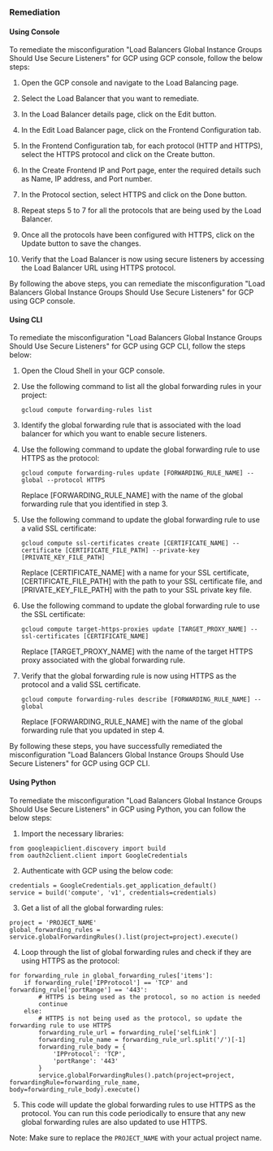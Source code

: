 ### Remediation

#### Using Console

To remediate the misconfiguration "Load Balancers Global Instance Groups Should Use Secure Listeners" for GCP using GCP console, follow the below steps:

1. Open the GCP console and navigate to the Load Balancing page.

2. Select the Load Balancer that you want to remediate.

3. In the Load Balancer details page, click on the Edit button.

4. In the Edit Load Balancer page, click on the Frontend Configuration tab.

5. In the Frontend Configuration tab, for each protocol (HTTP and HTTPS), select the HTTPS protocol and click on the Create button.

6. In the Create Frontend IP and Port page, enter the required details such as Name, IP address, and Port number.

7. In the Protocol section, select HTTPS and click on the Done button.

8. Repeat steps 5 to 7 for all the protocols that are being used by the Load Balancer.

9. Once all the protocols have been configured with HTTPS, click on the Update button to save the changes.

10. Verify that the Load Balancer is now using secure listeners by accessing the Load Balancer URL using HTTPS protocol.

By following the above steps, you can remediate the misconfiguration "Load Balancers Global Instance Groups Should Use Secure Listeners" for GCP using GCP console.

#### Using CLI

To remediate the misconfiguration "Load Balancers Global Instance Groups Should Use Secure Listeners" for GCP using GCP CLI, follow the steps below:

1. Open the Cloud Shell in your GCP console.

2. Use the following command to list all the global forwarding rules in your project:

   ```
   gcloud compute forwarding-rules list
   ```

3. Identify the global forwarding rule that is associated with the load balancer for which you want to enable secure listeners.

4. Use the following command to update the global forwarding rule to use HTTPS as the protocol:

   ```
   gcloud compute forwarding-rules update [FORWARDING_RULE_NAME] --global --protocol HTTPS
   ```

   Replace [FORWARDING_RULE_NAME] with the name of the global forwarding rule that you identified in step 3.

5. Use the following command to update the global forwarding rule to use a valid SSL certificate:

   ```
   gcloud compute ssl-certificates create [CERTIFICATE_NAME] --certificate [CERTIFICATE_FILE_PATH] --private-key [PRIVATE_KEY_FILE_PATH]
   ```

   Replace [CERTIFICATE_NAME] with a name for your SSL certificate, [CERTIFICATE_FILE_PATH] with the path to your SSL certificate file, and [PRIVATE_KEY_FILE_PATH] with the path to your SSL private key file.

6. Use the following command to update the global forwarding rule to use the SSL certificate:

   ```
   gcloud compute target-https-proxies update [TARGET_PROXY_NAME] --ssl-certificates [CERTIFICATE_NAME]
   ```

   Replace [TARGET_PROXY_NAME] with the name of the target HTTPS proxy associated with the global forwarding rule.

7. Verify that the global forwarding rule is now using HTTPS as the protocol and a valid SSL certificate.

   ```
   gcloud compute forwarding-rules describe [FORWARDING_RULE_NAME] --global
   ```

   Replace [FORWARDING_RULE_NAME] with the name of the global forwarding rule that you updated in step 4.

By following these steps, you have successfully remediated the misconfiguration "Load Balancers Global Instance Groups Should Use Secure Listeners" for GCP using GCP CLI.

#### Using Python

To remediate the misconfiguration "Load Balancers Global Instance Groups Should Use Secure Listeners" in GCP using Python, you can follow the below steps:

1. Import the necessary libraries: 

```
from googleapiclient.discovery import build
from oauth2client.client import GoogleCredentials
```

2. Authenticate with GCP using the below code:

```
credentials = GoogleCredentials.get_application_default()
service = build('compute', 'v1', credentials=credentials)
```

3. Get a list of all the global forwarding rules:

```
project = 'PROJECT_NAME'
global_forwarding_rules = service.globalForwardingRules().list(project=project).execute()
```

4. Loop through the list of global forwarding rules and check if they are using HTTPS as the protocol:

```
for forwarding_rule in global_forwarding_rules['items']:
    if forwarding_rule['IPProtocol'] == 'TCP' and forwarding_rule['portRange'] == '443':
        # HTTPS is being used as the protocol, so no action is needed
        continue
    else:
        # HTTPS is not being used as the protocol, so update the forwarding rule to use HTTPS
        forwarding_rule_url = forwarding_rule['selfLink']
        forwarding_rule_name = forwarding_rule_url.split('/')[-1]
        forwarding_rule_body = {
            'IPProtocol': 'TCP',
            'portRange': '443'
        }
        service.globalForwardingRules().patch(project=project, forwardingRule=forwarding_rule_name, body=forwarding_rule_body).execute()
```

5. This code will update the global forwarding rules to use HTTPS as the protocol. You can run this code periodically to ensure that any new global forwarding rules are also updated to use HTTPS.

Note: Make sure to replace the `PROJECT_NAME` with your actual project name.

